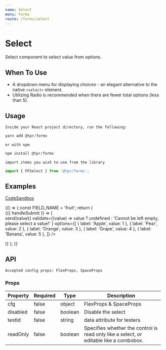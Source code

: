 ```yaml
---
name: Select
menu: Forms
route: /forms/select
---
```



# Select

Select component to select value from options.

## When To Use

- A dropdown menu for displaying choices - an elegant alternative to the native `<select>` element.
- Utilizing Radio is recommended when there are fewer total options (less than 5).

## Usage

`Inside your React project directory, run the following:`

```js
yarn add @tpr/forms
```

`or with npm`

```js
npm install @tpr/forms
```

`import items you wish to use from the library`

```js
import { FFSelect } from '@tpr/forms';
```

## Examples

[CodeSandbox](https://codesandbox.io)

<Playground>
	{() => {
		const FIELD_NAME = 'fruit';
		return (
			<Form
				onSubmit={console.log}
				initialValues={{ [FIELD_NAME]: { label: 'Apple', value: 1 } }}
			>
				{({ handleSubmit }) => (
					<form onSubmit={handleSubmit}>
						<div style={{ padding: 10 }}>
							<FFSelect
								name={FIELD_NAME}
								label="Select Fruit"
								hint="Please select one of the fruit from the dropdown menu"
								inputWidth={5}
								onChange={({ value }, send) => send(value)}
								validate={(value) =>
									value
										? undefined
										: 'Cannot be left empty, please select a value!'
								}
								options={[
									{ label: 'Apple', value: 1 },
									{ label: 'Pear', value: 2 },
									{ label: 'Orange', value: 3 },
									{ label: 'Grape', value: 4 },
									{ label: 'Banana', value: 5 },
								]}
							/>
						</div>
					</form>
				)}
			</Form>
		);
	}}
</Playground>

## API

```
Accepted config props: FlexProps, SpaceProps
```

### Props

| Property | Required | Type    | Description                                 |
| -------- | -------- | ------- | ------------------------------------------- |
| cfg      | false    | object  | FlexProps & SpaceProps                      |
| disabled | false    | boolean | Disable the select                          |
| testId   | false    | string  | data attribute for testers                  |
| readOnly | false    | boolean | Specifies whether the control is read only like a select, or editable like a combobox. |
